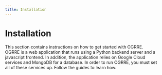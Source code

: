 ```yaml
---
title: Installation
---
```

# Installation
This section contains instructions on how to get started with OGRRE. OGRRE is a web application that runs using a Python backend server and a javascript frontend. In addition, the application relies on Google Cloud services and MongoDB for a database. In order to run OGRRE, you must set all of these services up. Follow the guides to learn how.
